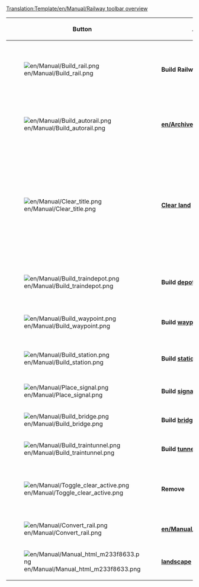 <noinclude>[[Translation:Template/en/Manual/Railway toolbar overview]]</noinclude><noinclude></noinclude>
{|{{en/Wikitable}}
|- style="background:#efefef"
!width='100' |Button
!width='150' |Action
!Shortcut
!Description

|-
|[[File:en/Manual/Build rail.png]]
|'''Build Railways'''
|1,2,3,4
|Builds track(s) in the selected direction, you can click and drag for non-diagonal tracks. Not as efficient as [[en/Archive/Manual/Autorail]] tool, though.

|-
|[[File:en/Manual/Build autorail.png]]
|'''[[en/Archive/Manual/Autorail]]'''
|A or 5
|A very efficient tool to build tracks in any direction (while might be difficult to use at first). If used with Ctrl key pressed, easily removes tracks.

|-
|[[File:en/Manual/Clear title.png]]
|'''[[en/Manual/Landscaping|Clear land]]'''
|6
|The dynamite tool is used to clear squares of either your own track you've built wrong, or anything that's in your way (well, not anything). Be aware that clicking on [[en/Manual/Stations|station]] will remove the whole station when there are no trains on it. For one-by-one removing station bits use the remove [R] tool + Station [[File:en/Manual/Toggle clear active.png]]+[[File:en/Manual/Build station.png]].

|-
|[[File:en/Manual/Build traindepot.png]]
|'''Build [[en/Manual/Depots|depot]]'''
|7
|Opens the [[en/Manual/Depots|depot]] build window for you to select a [[en/Manual/Depots|depot]] direction to build and what direction it will be facing.

|-
|[[File:en/Manual/Build waypoint.png]]
|'''Build [[en/Manual/Waypoints|waypoint]]'''
|8
|Allows you to build a [[en/Manual/Waypoints]] on/over a rail track.

|-
|[[File:en/Manual/Build station.png]]
|'''Build [[en/Manual/Stations|station]]'''
|9
|Opens the [[en/Manual/Stations|station]] build window for you to select a [[en/Manual/Stations|station]] size and direction to build.

|-
|[[File:en/Manual/Place signal.png]]
|'''Build [[en/Manual/Signals|signal]]'''
|S
|Allows you to place various traffic [[en/Manual/Signals]] on the tracks

|-
|[[File:en/Manual/Build bridge.png]]
|'''Build [[en/Manual/Bridges|bridge]]'''
|B
|Allows you to build railway [[en/Manual/Bridges]]

|-
|[[File:en/Manual/Build traintunnel.png]]
|'''Build [[en/Manual/Tunnels|tunnel]]'''
|T
|Allows you to build underground [[en/Manual/Tunnels]]

|-
|[[File:en/Manual/Toggle clear active.png]]
|'''Remove'''
|R
|Click this after you have selected another tool to remove that item. For example you can remove signals from a rail or stations one by one.

|-
|[[File:en/Manual/Convert rail.png]]
|'''[[en/Manual/Convert rail]]'''
|C
|Converts Rails from one type to the currently selected type.

|-
|[[File:en/Manual/Manual html m233f8633.png]]
|'''[[en/Manual/Landscaping|landscape]] toolbar'''
|L
|Opens the landscaping toolbar. Use this to change the shape of the land to allow construction.

|}
